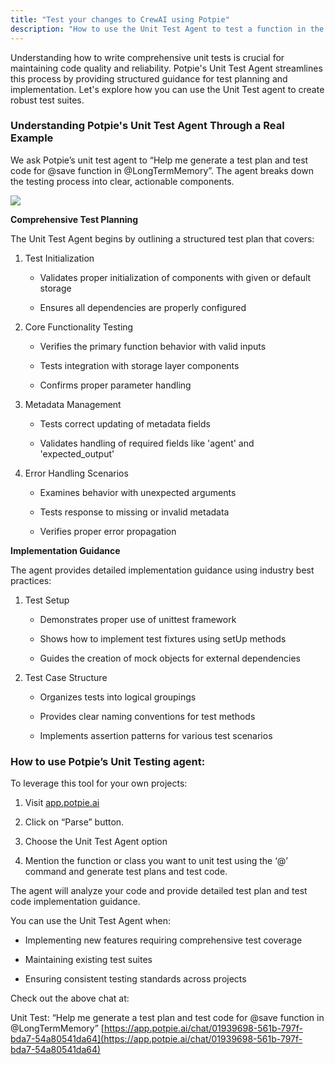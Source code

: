 ```yaml
---
title: "Test your changes to CrewAI using Potpie"
description: "How to use the Unit Test Agent to test a function in the crewAIInc/crewAI codebase"
---
```


Understanding how to write comprehensive unit tests is crucial for maintaining code quality and reliability. Potpie's Unit Test Agent streamlines this process by providing structured guidance for test planning and implementation. Let's explore how you can use the Unit Test agent to create robust test suites.

### **Understanding Potpie's Unit Test Agent Through a Real Example**

We ask Potpie’s unit test agent to “Help me generate a test plan and test code for @save function in @LongTermMemory”. The agent breaks down the testing process into clear, actionable components.

![](/image\(5\).png)

**Comprehensive Test Planning**

The Unit Test Agent begins by outlining a structured test plan that covers:

1. Test Initialization

   * Validates proper initialization of components with given or default storage

   * Ensures all dependencies are properly configured

2. Core Functionality Testing

   * Verifies the primary function behavior with valid inputs

   * Tests integration with storage layer components

   * Confirms proper parameter handling

3. Metadata Management

   * Tests correct updating of metadata fields

   * Validates handling of required fields like 'agent' and 'expected\_output'

4. Error Handling Scenarios

   * Examines behavior with unexpected arguments

   * Tests response to missing or invalid metadata

   * Verifies proper error propagation

**Implementation Guidance**

The agent provides detailed implementation guidance using industry best practices:

1. Test Setup

   * Demonstrates proper use of unittest framework

   * Shows how to implement test fixtures using setUp methods

   * Guides the creation of mock objects for external dependencies

2. Test Case Structure

   * Organizes tests into logical groupings

   * Provides clear naming conventions for test methods

   * Implements assertion patterns for various test scenarios

### **How to use Potpie’s Unit Testing agent:**

To leverage this tool for your own projects:

1. Visit [app.potpie.ai](https://app.potpie.ai/newchat?repo=crewAIInc/crewAI\&branch=main)

2. Click on “Parse” button.

3. Choose the Unit Test Agent option

4. Mention the function or class you want to unit test using the ‘@’ command and generate test plans and test code.

The agent will analyze your code and provide detailed test plan and test code implementation guidance.

You can use the Unit Test Agent when:

* Implementing new features requiring comprehensive test coverage

* Maintaining existing test suites

* Ensuring consistent testing standards across projects

Check out the above chat at:

Unit Test: “Help me generate a test plan and test code for @save function in @LongTermMemory” [https://app.potpie.ai/chat/01939698-561b-797f-bda7-54a80541da64](https://app.potpie.ai/chat/01939698-561b-797f-bda7-54a80541da64)